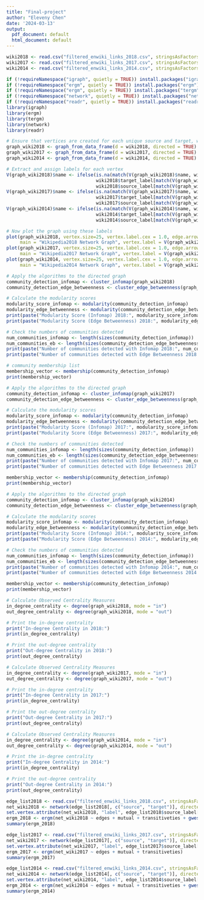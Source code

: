 ```yaml
---
title: "Final-project"
author: "Eleveny Chen"
date: '2024-03-13'
output:
  pdf_document: default
  html_document: default
---
```


```r
wiki2018 <- read.csv("filtered_enwiki_links_2018.csv", stringsAsFactors = FALSE)
wiki2017 <- read.csv("filtered_enwiki_links_2017.csv", stringsAsFactors = FALSE)
wiki2014 <- read.csv("filtered_enwiki_links_2014.csv", stringsAsFactors = FALSE)
```

```r
if (!requireNamespace("igraph", quietly = TRUE)) install.packages("igraph")
if (!requireNamespace("ergm", quietly = TRUE)) install.packages("ergm")
if (!requireNamespace("ergm", quietly = TRUE)) install.packages("tergm")
if (!requireNamespace("network", quietly = TRUE)) install.packages("network")
if (!requireNamespace("readr", quietly = TRUE)) install.packages("readr")
library(igraph)
library(ergm)
library(tergm)
library(network)
library(readr)
```


```r
# Ensure that vertices are created for each unique source and target, with edges between them
graph_wiki2018 <- graph_from_data_frame(d = wiki2018, directed = TRUE)
graph_wiki2017 <- graph_from_data_frame(d = wiki2017, directed = TRUE)
graph_wiki2014 <- graph_from_data_frame(d = wiki2014, directed = TRUE)

# Extract and assign labels for each vertex
V(graph_wiki2018)$name <- ifelse(is.na(match(V(graph_wiki2018)$name, wiki2018$source)),
                                 wiki2018$target_label[match(V(graph_wiki2018)$name, wiki2018$target)],
                                 wiki2018$source_label[match(V(graph_wiki2018)$name, wiki2018$source)])
V(graph_wiki2017)$name <- ifelse(is.na(match(V(graph_wiki2017)$name, wiki2017$source)),
                                 wiki2017$target_label[match(V(graph_wiki2017)$name, wiki2017$target)],
                                 wiki2017$source_label[match(V(graph_wiki2017)$name, wiki2017$source)])
V(graph_wiki2014)$name <- ifelse(is.na(match(V(graph_wiki2014)$name, wiki2014$source)),
                                 wiki2014$target_label[match(V(graph_wiki2014)$name, wiki2014$target)],
                                 wiki2014$source_label[match(V(graph_wiki2014)$name, wiki2014$source)])

# Now plot the graph using these labels
plot(graph_wiki2018, vertex.size=25, vertex.label.cex = 1.0, edge.arrow.size = 0.3, 
     main = "Wikipedia2018 Network Graph", vertex.label = V(graph_wiki2018)$name)
plot(graph_wiki2017, vertex.size=25, vertex.label.cex = 1.0, edge.arrow.size = 0.3, 
     main = "Wikipedia2017 Network Graph", vertex.label = V(graph_wiki2017)$name)
plot(graph_wiki2014, vertex.size=25, vertex.label.cex = 1.0, edge.arrow.size = 0.3, 
     main = "Wikipedia2014 Network Graph", vertex.label = V(graph_wiki2014)$name)
```


```r
# Apply the algorithms to the directed graph
community_detection_infomap <- cluster_infomap(graph_wiki2018)
community_detection_edge_betweenness <- cluster_edge_betweenness(graph_wiki2018)

# Calculate the modularity scores
modularity_score_infomap <- modularity(community_detection_infomap)
modularity_edge_betweenness <- modularity(community_detection_edge_betweenness)
print(paste("Modularity Score (Infomap) 2018:", modularity_score_infomap))
print(paste("Modularity Score (Edge Betweenness) 2018:", modularity_edge_betweenness))

# Check the numbers of communities detected
num_communities_infomap <- length(sizes(community_detection_infomap))
num_communities_eb <- length(sizes(community_detection_edge_betweenness))
print(paste("Number of communities detected with Infomap 2018:", num_communities_infomap))
print(paste("Number of communities detected with Edge Betweenness 2018:", num_communities_eb))

# community membership list
membership_vector <- membership(community_detection_infomap)
print(membership_vector)
```

```r
# Apply the algorithms to the directed graph
community_detection_infomap <- cluster_infomap(graph_wiki2017)
community_detection_edge_betweenness <- cluster_edge_betweenness(graph_wiki2017)

# Calculate the modularity scores
modularity_score_infomap <- modularity(community_detection_infomap)
modularity_edge_betweenness <- modularity(community_detection_edge_betweenness)
print(paste("Modularity Score (Infomap) 2017:", modularity_score_infomap))
print(paste("Modularity Score (Edge Betweenness) 2017:", modularity_edge_betweenness))

# Check the numbers of communities detected
num_communities_infomap <- length(sizes(community_detection_infomap))
num_communities_eb <- length(sizes(community_detection_edge_betweenness))
print(paste("Number of communities detected with Infomap 2017:", num_communities_infomap))
print(paste("Number of communities detected with Edge Betweenness 2017:", num_communities_eb))

membership_vector <- membership(community_detection_infomap)
print(membership_vector)
```

```r
# Apply the algorithms to the directed graph
community_detection_infomap <- cluster_infomap(graph_wiki2014)
community_detection_edge_betweenness <- cluster_edge_betweenness(graph_wiki2014)

# Calculate the modularity scores
modularity_score_infomap <- modularity(community_detection_infomap)
modularity_edge_betweenness <- modularity(community_detection_edge_betweenness)
print(paste("Modularity Score (Infomap) 2014:", modularity_score_infomap))
print(paste("Modularity Score (Edge Betweenness) 2014:", modularity_edge_betweenness))

# Check the numbers of communities detected
num_communities_infomap <- length(sizes(community_detection_infomap))
num_communities_eb <- length(sizes(community_detection_edge_betweenness))
print(paste("Number of communities detected with Infomap 2014:", num_communities_infomap))
print(paste("Number of communities detected with Edge Betweenness 2014:", num_communities_eb))

membership_vector <- membership(community_detection_infomap)
print(membership_vector)
```

```r
# Calculate Observed Centrality Measures
in_degree_centrality <- degree(graph_wiki2018, mode = "in")
out_degree_centrality <- degree(graph_wiki2018, mode = "out")

# Print the in-degree centrality
print("In-degree Centrality in 2018:")
print(in_degree_centrality)

# Print the out-degree centrality
print("Out-degree Centrality in 2018:")
print(out_degree_centrality)
```

```r
# Calculate Observed Centrality Measures
in_degree_centrality <- degree(graph_wiki2017, mode = "in")
out_degree_centrality <- degree(graph_wiki2017, mode = "out")

# Print the in-degree centrality
print("In-degree Centrality in 2017:")
print(in_degree_centrality)

# Print the out-degree centrality
print("Out-degree Centrality in 2017:")
print(out_degree_centrality)
```

```r
# Calculate Observed Centrality Measures
in_degree_centrality <- degree(graph_wiki2014, mode = "in")
out_degree_centrality <- degree(graph_wiki2014, mode = "out")

# Print the in-degree centrality
print("In-degree Centrality in 2014:")
print(in_degree_centrality)

# Print the out-degree centrality
print("Out-degree Centrality in 2014:")
print(out_degree_centrality)
```

```r
edge_list2018 <- read.csv("filtered_enwiki_links_2018.csv", stringsAsFactors = FALSE)
net_wiki2018 <- network(edge_list2018[, c("source", "target")], directed = TRUE)
set.vertex.attribute(net_wiki2018, "label", edge_list2018$source_label[match(network.vertex.names(net_wiki2018), edge_list2018$source)])
ergm_2018 <- ergm(net_wiki2018 ~ edges + mutual + transitiveties + gwesp(0.2, fixed = TRUE))
summary(ergm_2018)
```

```r
edge_list2017 <- read.csv("filtered_enwiki_links_2017.csv", stringsAsFactors = FALSE)
net_wiki2017 <- network(edge_list2017[, c("source", "target")], directed = TRUE)
set.vertex.attribute(net_wiki2017, "label", edge_list2017$source_label[match(network.vertex.names(net_wiki2017), edge_list2017$source)])
ergm_2017 <- ergm(net_wiki2017 ~ edges + mutual + transitiveties)
summary(ergm_2017)
```

```r
edge_list2014 <- read.csv("filtered_enwiki_links_2014.csv", stringsAsFactors = FALSE)
net_wiki2014 <- network(edge_list2014[, c("source", "target")], directed = TRUE)
set.vertex.attribute(net_wiki2014, "label", edge_list2014$source_label[match(network.vertex.names(net_wiki2014), edge_list2014$source)])
ergm_2014 <- ergm(net_wiki2014 ~ edges + mutual + transitiveties + gwesp(0.2, fixed = TRUE))
summary(ergm_2014)
```
